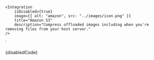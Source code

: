 
    <Integration
        isDisabled={true}
        image={{ alt: "amazon", src: "../images/icon.png" }}
        title="Amazon S3"
        description="Compress offloaded images including when you're removing files from your host server."
    />
`

<Section border={true} style={{ paddingRight: 0, paddingLeft: 0 }}>
	<Preview wrapper={true}>
		<div style={{ background: "rgb(248, 248, 248)", padding: 25 }}>
			<Integration
				isDisabled={true}
				image={{ alt: "amazon", src: image }}
				title="Amazon S3"
				description="Compress offloaded images including when you're removing files from your host server."
			/>
		</div>
	</Preview>
	<Snippet language="js">{disabledCode}</Snippet>
</Section>
